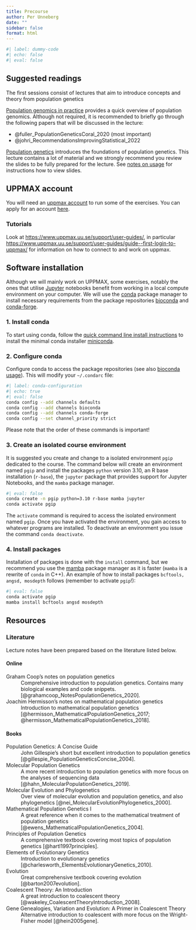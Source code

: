 ```yaml
---
title: Precourse
author: Per Unneberg
date: ""
sidebar: false
format: html
---
```


```r
#| label: dummy-code
#| echo: false
#| eval: false
```

## Suggested readings

The first sessions consist of lectures that aim to introduce concepts
and theory from population genetics

[Population genomics in practice](slides/pgip/index.qmd) provides a
quick overview of population genomics. Although not required, it is
recommended to briefly go through the following papers that will be
discussed in the lecture:

- @fuller_PopulationGeneticsCoral_2020 (most important)
- @johri_RecommendationsImprovingStatistical_2022

[Population genetics](slides/foundations/index.qmd) introduces the
foundations of population genetics. This lecture contains a lot of
material and we strongly recommend you review the slides to be fully
prepared for the lecture. See [notes on
usage](slides/index.qmd#a-note-on-usage) for instructions how to view
slides.

## UPPMAX account

You will need an [uppmax account](https://www.uppmax.uu.se/) to run
some of the exercises. You can apply for an account
[here](https://www.uppmax.uu.se/support/getting-started/applying-for-a-user-account/).

### Tutorials

Look at <https://www.uppmax.uu.se/support/user-guides/>, in particular
<https://www.uppmax.uu.se/support/user-guides/guide--first-login-to-uppmax/>
for information on how to connect to and work on uppmax.

## Software installation{#sec-software-installation}

Although we will mainly work on UPPMAX, some exercises, notably the
ones that utilise [Jupyter](https://jupyter.org/) notebooks benefit
from working in a local compute environment on your computer. We will
use the [conda](https://docs.conda.io/en/latest/) package manager to
install necessary requirements from the package repositories
[bioconda](https://bioconda.github.io/) and
[conda-forge](https://conda-forge.org/).

### 1. Install conda

To start using conda, follow the [quick command line install
instructions](https://docs.conda.io/en/latest/miniconda.html#quick-command-line-install)
to install the minimal conda installer
[miniconda](https://docs.conda.io/en/latest/miniconda.html).

### 2. Configure conda

Configure conda to access the package repositories (see also [bioconda
usage](https://bioconda.github.io/#usage)). This will modify your
`~/.condarc` file:

```bash
#| label: conda-configuration
#| echo: true
#| eval: false
conda config --add channels defaults
conda config --add channels bioconda
conda config --add channels conda-forge
conda config --set channel_priority strict
```

::: {.callout-important}

Please note that the order of these commands is important!

:::

### 3. Create an isolated course environment

It is suggested you create and change to a isolated environment `pgip`
dedicated to the course. The command below will create an environment
named `pgip` and install the packages `python` version 3.10, an R base
installation (`r-base`), the `jupyter` package that provides support
for Jupyter Notebooks, and the `mamba` package manager.

```bash
#| eval: false
conda create -n pgip python=3.10 r-base mamba jupyter
conda activate pgip
```

The `activate` command is required to access the isolated environment
named `pgip`. Once you have activated the environment, you gain access
to whatever programs are installed. To deactivate an environment you
issue the command `conda deactivate`.

### 4. Install packages

Installation of packages is done with the `install` command, but we
recommend you use the
[mamba](https://mamba.readthedocs.io/en/latest/index.html) package
manager as it is faster (`mamba` is a rewrite of `conda` in C++). An
example of how to install packages `bcftools, angsd, mosdepth` follows
(remember to activate `pgip`!):

```bash
#| eval: false
conda activate pgip
mamba install bcftools angsd mosdepth
```

## Resources

### Literature

Lecture notes have been prepared based on the literature listed below.

#### Online

Graham Coop's notes on population genetics
: Comprehensive introduction to population genetics. Contains many
biological examples and code snippets.
[@grahamcoop_NotesPopulationGenetics_2020].

Joachim Hermisson's notes on mathematical population genetics
: Introduction to mathematical population genetics [@hermisson_MathematicalPopulationGenetics_2017;
@hermisson_MathematicalPopulationGenetics_2018].

#### Books

Population Genetics: A Concise Guide
: John Gillespie's short but excellent introduction to population
  genetics [@gillespie_PopulationGeneticsConcise_2004].

Molecular Population Genetics
: A more recent introduction to population genetics with more focus on
  the analyses of sequencing data  [@hahn_MolecularPopulationGenetics_2019].

Molecular Evolution and Phylogenetics
: Over view of molecular evolution and population genetics, and also
  phylogenetics [@nei_MolecularEvolutionPhylogenetics_2000].

Mathematical Population Genetics I
: A great reference when it comes to the mathematical treatment of
  population genetics [@ewens_MathematicalPopulationGenetics_2004].

Principles of Population Genetics
: A comprehensive textbook covering most topics of population
  genetics [@hartl1997principles].

Elements of Evolutionary Genetics
: Introduction to evolutionary genetics [@charlesworth_ElementsEvolutionaryGenetics_2010].

Evolution
: Great comprehensive textbook covering evolution [@barton2007evolution].

Coalescent Theory: An Introduction
: A great introduction to coalescent theory [@wakeley_CoalescentTheoryIntroduction_2008].

Gene Genealogies, Variation and Evolution: A Primer in Coalescent Theory
: Alternative introduction to coalescent with more focus on the
  Wright-Fisher model [@hein2005gene].

<br>
